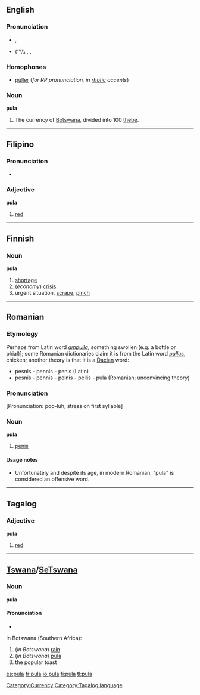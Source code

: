 {{see|Pula}}
==English==
===Pronunciation===
*{{italbrac|[[RP]]}} {{IPA|/pʊlə/}}, {{SAMPA|/pUl@/}}
*(''\\\{{italbrac|US}} {{AHD|po͞olʹä}}, {{IPA|/puːlɑː/}}, {{SAMPA|/pu:lA:/}}

===Homophones===
*[[puller]] (''for RP pronunciation, in [[rhotic]] accents'')

===Noun===
'''pula'''

# The currency of [[Botswana]], divided into 100 [[thebe]].

[[Category:Currency]]

----

==Filipino==
===Pronunciation===
*{{IPA|/puˈlɑː/}}

===Adjective===
'''pula'''

# [[red]]

----

==Finnish==
===Noun===
'''pula'''

#[[shortage]]
#(''economy'') [[crisis]]
#urgent situation, [[scrape]], [[pinch]]

----

==Romanian==
===Etymology===
Perhaps from Latin word ''[[ampulla]]'', something swollen (e.g. a bottle or phial)]; some Romanian dictionaries claim it is from the Latin word ''[[pullus]]'', chicken; another theory is that it is a [[Dacian]] word:
<!--
#''Romanian dictionaries don't show the word "pula" or, if this word is presented, its etymology is shown to be from the Latin word "pullus" (chicken).''
#''A theory says that "pula" is a Dacian word and it has older roots than Latin language:''-->
*pesnis - pennis - penis (Latin)
*pesnis - pennis - pelnis - pellis - pula (Romanian; unconvincing theory)

===Pronunciation===
{{rfp}}
[Pronunciation: poo-luh, stress on first syllable]

===Noun===
'''pula'''

#[[penis]]

====Usage notes====
*Unfortunately and despite its age, in modern Romanian, "pula" is considered an offensive word.


----

==Tagalog==
===Adjective===
'''pula'''

#[[red]]

[[Category:Tagalog language]]

----

==[[Tswana]]/[[SeTswana]]==
===Noun===
'''pula'''

====Pronunciation====
*{{IPA|/ˈpuːlə/}}<!-- Pronunciation: poo-luh, stress on first syllable -->

In Botswana (Southern Africa):
#(''in Botswana'') [[rain]]
#(''in Botswana'') [[pula#English|pula]]
#the popular toast

[[es:pula]]
[[fr:pula]]
[[io:pula]]
[[fi:pula]]
[[tl:pula]]